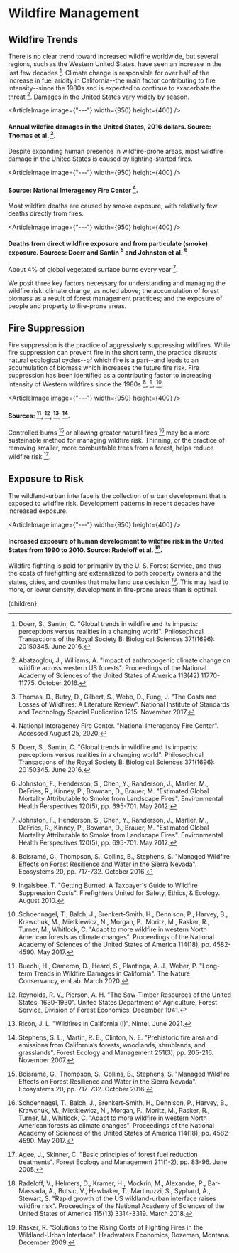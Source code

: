 


# Wildfire Management

## Wildfire Trends
There is no clear trend toward increased wildfire worldwide, but several regions, such as the Western United States, have seen an increase in the last few decades [^5]. Climate change is responsible for over half of the increase in fuel aridity in California--the main factor contributing to fire intensity--since the 1980s and is expected to continue to exacerbate the threat [^1]. Damages in the United States vary widely by season.

<ArticleImage image={"---"} width={950} height={400} />
#### Annual wildfire damages in the United States, 2016 dollars. Source: Thomas et al. [^15].

Despite expanding human presence in wildfire-prone areas, most wildfire damage in the United States is caused by lighting-started fires.

<ArticleImage image={"---"} width={950} height={400} />
#### Source: National Interagency Fire Center [^8].

Most wildfire deaths are caused by smoke exposure, with relatively few deaths directly from fires.

<ArticleImage image={"---"} width={950} height={400} />
#### Deaths from direct wildfire exposure and from particulate (smoke) exposure. Sources: Doerr and Santín [^5] and Johnston et al. [^7]

About 4% of global vegetated surface burns every year [^7].

We posit three key factors necessary for understanding and managing the wildfire risk: climate change, as noted above; the accumulation of forest biomass as a result of forest management practices; and the exposure of people and property to fire-prone areas.

## Fire Suppression
Fire suppression is the practice of aggressively suppressing wildfires. While fire suppression can prevent fire in the short term, the practice disrupts natural ecological cycles--of which fire is a part--and leads to an accumulation of biomass which increases the future fire risk. Fire suppression has been identified as a contributing factor to increasing intensity of Western wildfires since the 1980s [^3], [^6], [^13].

<ArticleImage image={"---"} width={950} height={400} />
#### Sources: [^4], [^11], [^12], [^14].

Controlled burns [^3] or allowing greater natural fires [^13] may be a more sustainable method for managing wildfire risk. Thinning, or the practice of removing smaller, more combustable trees from a forest, helps reduce wildfire risk [^2].

<ControlledBurnsSolution />
<ForestThinningSolution />

## Exposure to Risk
The wildland-urban interface is the collection of urban development that is exposed to wildfire risk. Development patterns in recent decades have increased exposure.

<ArticleImage image={"---"} width={950} height={400} />
#### Increased exposure of human development to wildfire risk in the United States from 1990 to 2010. Source: Radeloff et al. [^9].

<ReformFireInsuranceSolution />

Wildfire fighting is paid for primarily by the U. S. Forest Service, and thus the costs of firefighting are externalized to both property owners and the states, cities, and counties that make land use decision [^10]. This may lead to more, or lower density, development in fire-prone areas than is optimal.

[^1]: Abatzoglou, J., Williams, A. "Impact of anthropogenic climate change on wildfire across western US forests". Proceedings of the National Academy of Sciences of the United States of America 113(42) 11770-11775. October 2016.

[^2]: Agee, J., Skinner, C. "Basic principles of forest fuel reduction treatments". Forest Ecology and Management 211(1-2), pp. 83-96. June 2005.

[^3]: Boisramé, G., Thompson, S., Collins, B., Stephens, S. "Managed Wildfire Effects on Forest Resilience and Water in the Sierra Nevada". Ecosystems 20, pp. 717-732. October 2016.

[^4]: Buechi, H., Cameron, D., Heard, S., Plantinga, A. J., Weber, P. "Long-term Trends in Wildfire Damages in California". The Nature Conservancy, emLab. March 2020.

[^5]: Doerr, S., Santín, C. "Global trends in wildfire and its impacts: perceptions versus realities in a changing world". Philosophical Transactions of the Royal Society B: Biological Sciences 371(1696): 20150345. June 2016.

[^6]: Ingalsbee, T. "Getting Burned: A Taxpayer's Guide to Wildfire Suppression Costs". Firefighters United for Safety, Ethics, & Ecology. August 2010.

[^7]: Johnston, F., Henderson, S., Chen, Y., Randerson, J., Marlier, M., DeFries, R., Kinney, P., Bowman, D., Brauer, M. "Estimated Global Mortality Attributable to Smoke from Landscape Fires". Environmental Health Perspectives 120(5), pp. 695-701. May 2012.

[^8]: National Interagency Fire Center. "National Interagency Fire Center". Accessed August 25, 2020.

[^9]: Radeloff, V., Helmers, D., Kramer, H., Mockrin, M., Alexandre, P., Bar-Massada, A., Butsic, V., Hawbaker, T., Martinuzzi, S., Syphard, A., Stewart, S. "Rapid growth of the US wildland-urban interface raises wildfire risk". Proceedings of the National Academy of Sciences of the United States of America 115(13) 3314-3319. March 2018.

[^10]: Rasker, R. "Solutions to the Rising Costs of Fighting Fires in the Wildland-Urban Interface". Headwaters Economics, Bozeman, Montana. December 2009.

[^11]: Reynolds, R. V., Pierson, A. H. "The Saw-Timber Resources of the United States, 1630-1930". United States Department of Agriculture, Forest Service, Division of Forest Economics. December 1941.

[^12]: Ricón, J. L. "Wildfires in California (I)". Nintel. June 2021.

[^13]: Schoennagel, T., Balch, J., Brenkert-Smith, H., Dennison, P., Harvey, B., Krawchuk, M., Mietkiewicz, N., Morgan, P., Moritz, M., Rasker, R., Turner, M., Whitlock, C. "Adapt to more wildfire in western North American forests as climate changes". Proceedings of the National Academy of Sciences of the United States of America 114(18), pp. 4582-4590. May 2017.

[^14]: Stephens, S. L., Martin, R. E., Clinton, N. E. "Prehistoric fire area and emissions from California’s forests, woodlands, shrublands, and grasslands". Forest Ecology and Management 251(3), pp. 205-216. November 2007.

[^15]: Thomas, D., Butry, D., Gilbert, S., Webb, D., Fung, J. "The Costs and Losses of Wildfires: A Literature Review". National Institute of Standards and Technology Special Publication 1215. November 2017.

  <Article 
    focusAreaUrl={focusAreaUrl} 
    hierarchy={hierarchy} 
    site={site}
  >
    {children}
  </Article>